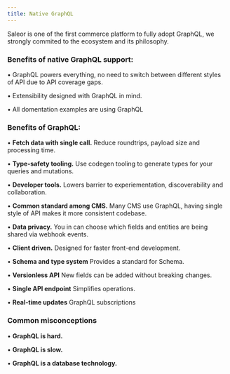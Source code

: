 ```yaml
---
title: Native GraphQL
---
```


Saleor is one of the first commerce platform to fully adopt GraphQL, we strongly commited to the ecosystem and its philosophy.

### Benefits of native GraphQL support:

• GraphQL powers everything, no need to switch between different styles of API due to API coverage gaps.

• Extensibility designed with GraphQL in mind.

• All domentation examples are using GraphQL

### Benefits of GraphQL:

• **Fetch data with single call.** Reduce roundtrips, payload size and processing time.

• **Type-safety tooling.** Use codegen tooling to generate types for your queries and mutations.

• **Developer tools.** Lowers barrier to experiementation, discoverability and collaboration.

• **Common standard among CMS.** Many CMS use GraphQL, having single style of API makes it more consistent codebase.

• **Data privacy.** You in can choose which fields and entities are being shared via webhook events.

• **Client driven.** Designed for faster front-end development.

• **Schema and type system** Provides a standard for Schema.

• **Versionless API** New fields can be added without breaking changes.

• **Single API endpoint** Simplifies operations.

• **Real-time updates** GraphQL subscriptions

### Common misconceptions

• **GraphQL is hard.**

• **GraphQL is slow.**

• **GraphQL is a database technology.**
